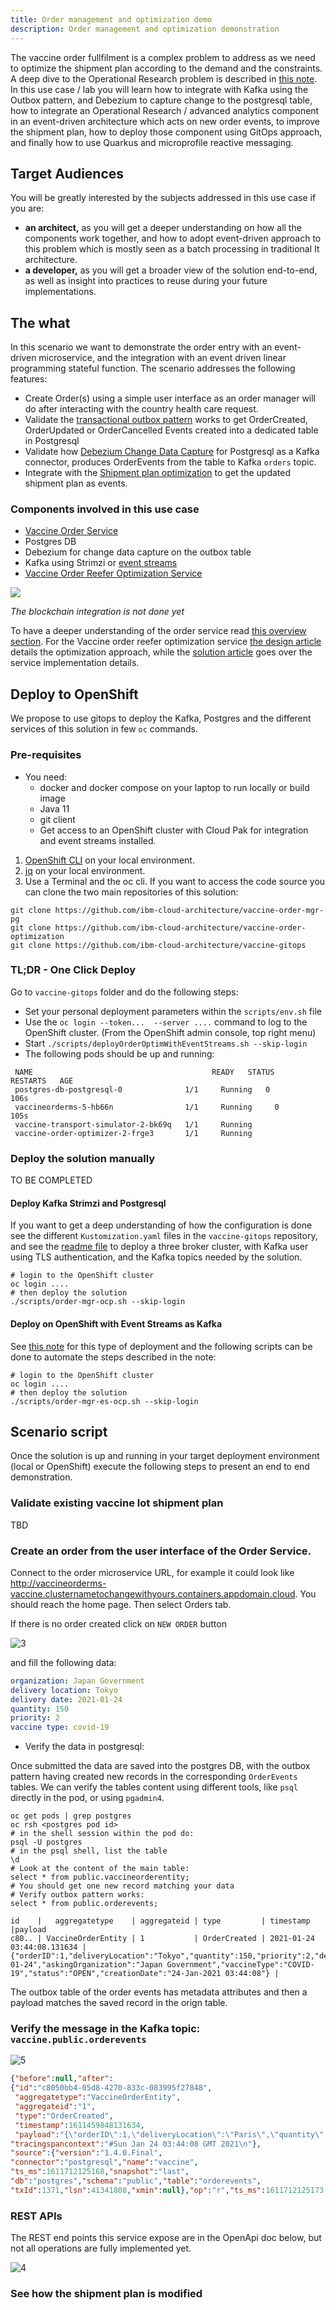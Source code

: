 ```yaml
---
title: Order management and optimization demo
description: Order management and optimization demonstration
--- 
```


The vaccine order fullfilment is a complex problem to address as we need to optimize the shipment plan according to the demand and the constraints. A deep dive to the Operational Research problem is described in [this note](/solution/orderms/voro-solution/). 
In this use case / lab you will learn how to integrate with Kafka using the Outbox pattern, and Debezium to capture change to the postgresql table, how to integrate an Operational Research / advanced analytics component in an event-driven architecture which acts on new order events, to improve the shipment plan, how to deploy those component using GitOps approach, and finally how to use Quarkus and microprofile reactive messaging.

## Target Audiences

You will be greatly interested by the subjects addressed in this use case if you are:

* **an architect,** as you will get a deeper understanding on how all the components work together, and how to adopt event-driven approach to this problem which is mostly seen as a batch processing in traditional It architecture.
* **a developer,** as you will get a broader view of the solution end-to-end, as well as insight into practices to reuse during your future implementations.

## The what 

In this scenario we want to demonstrate the order entry with an event-driven microservice, and the integration with an event driven linear programming stateful function. The scenario addresses the following features:

* Create Order(s) using a simple user interface as an order manager will do after interacting with the country health care request.
* Validate the [transactional outbox pattern](https://ibm-cloud-architecture.github.io/refarch-eda/patterns/intro/#transactional-outbox) works to get OrderCreated, OrderUpdated or OrderCancelled Events created into a dedicated table in Postgresql
* Validate how [Debezium Change Data Capture](https://debezium.io/documentation/reference/1.4/connectors/postgresql.html) for Postgresql as a Kafka connector, produces OrderEvents from the table to Kafka `orders` topic.
* Integrate with the [Shipment plan optimization]() to get the updated shipment plan as events.

### Components involved in this use case

* [Vaccine Order Service](https://github.com/ibm-cloud-architecture/vaccine-order-mgr-pg)
* Postgres DB
* Debezium for change data capture on the outbox table
* Kafka using Strimzi or [event streams](https://ibm.github.io/event-streams/)
* [Vaccine Order Reefer Optimization Service](https://github.com/ibm-cloud-architecture/vaccine-order-optimizer)

 ![](../../solution/orderms/images/vaccine-order-1.png)

*The blockchain integration is not done yet*

To have a deeper understanding of the order service read [this overview section](/solution/orderms/#overview). For the Vaccine order reefer optimization service [the design article](/design/voro/) details the optimization approach, while the [solution article](/solution/orderms/voro-solution/#overview) goes over the service implementation details.

## Deploy to OpenShift 

We propose to use gitops to deploy the Kafka, Postgres and the different services of this solution in few `oc` commands.

### Pre-requisites

* You need:
    * docker and docker compose on your laptop to run locally or build image
    * Java 11
    * git client 
    * Get access to an OpenShift cluster with Cloud Pak for integration and event streams installed.

1. [OpenShift CLI](https://cloud.ibm.com/docs/openshift?topic=openshift-openshift-cli) on your local environment.
1. [jq](https://stedolan.github.io/jq/) on your local environment.
1. Use a Terminal and the oc cli. If you want to access the code source you can clone the two main repositories of this solution:

 ```shell
 git clone https://github.com/ibm-cloud-architecture/vaccine-order-mgr-pg
 git clone https://github.com/ibm-cloud-architecture/vaccine-order-optimization
 git clone https://github.com/ibm-cloud-architecture/vaccine-gitops
 ```

### TL;DR  - One Click Deploy

Go to `vaccine-gitops` folder and do the following steps:

* Set your personal deployment parameters within the   `scripts/env.sh` file
* Use the `oc login --token...  --server ....` command to log to the OpenShift cluster. (From the OpenShift admin console, top right menu)
* Start `./scripts/deployOrderOptimWithEventStreams.sh --skip-login`
* The following pods should be up and running:

 ```shell
  NAME                                        READY   STATUS    RESTARTS   AGE
  postgres-db-postgresql-0              1/1     Running   0          106s
  vaccineorderms-5-hb66n                1/1     Running     0          105s
  vaccine-transport-simulator-2-bk69q   1/1     Running  
  vaccine-order-optimizer-2-frge3       1/1     Running  
 ```

### Deploy the solution manually

TO BE COMPLETED

#### Deploy Kafka Strimzi and Postgresql

If you want to get a deep understanding of how the configuration is done see the different `Kustomization.yaml` files in the `vaccine-gitops` repository, and see the [readme file](https://github.com/ibm-cloud-architecture/vaccine-gitops) to deploy a three broker cluster, with Kafka user using TLS authentication, and the Kafka topics needed by the solution. 

```shell
# login to the OpenShift cluster
oc login ....
# then deploy the solution
./scripts/order-mgr-ocp.sh --skip-login
```

#### Deploy on OpenShift with Event Streams as Kafka 

See [this note](/use-cases/eventstreams) for this type of deployment and the following scripts can be done to automate the steps described in the note:

```shell
# login to the OpenShift cluster
oc login ....
# then deploy the solution
./scripts/order-mgr-es-ocp.sh --skip-login
```

## Scenario script

Once the solution is up and running in your target deployment environment (local or OpenShift) execute the following steps to present an end to end demonstration.

### Validate existing vaccine lot shipment plan

TBD 

### Create an order from the user interface of the Order Service. 

Connect to the order microservice URL, for example it could look like http://vaccineorderms-vaccine.clusternametochangewithyours.containers.appdomain.cloud. You should reach the home page. Then select Orders tab. 

If there is no order created click on `NEW ORDER` button 

 ![3](./images/order-ui.png)

and fill the following data:

 ```yaml
 organization: Japan Government
 delivery location: Tokyo
 delivery date: 2021-01-24
 quantity: 150
 priority: 2
 vaccine type: covid-19
 ```


* Verify the data in postgresql: 

Once submitted the data are saved into the postgres DB, with the outbox pattern having created new records in the corresponding `OrderEvents` tables. 
We can verify the tables content using different tools, like `psql` directly in the pod, or using `pgadmin4`.

 ```shell
 oc get pods | grep postgres
 oc rsh <postgres pod id>
 # in the shell session within the pod do:
 psql -U postgres
 # in the psql shell, list the table
 \d 
 # Look at the content of the main table:
 select * from public.vaccineorderentity;
 # You should get one new record matching your data
 # Verify outbox pattern works:
 select * from public.orderevents;

 id    |   aggregatetype    | aggregateid | type         | timestamp |payload 
 c80.. | VaccineOrderEntity | 1           | OrderCreated | 2021-01-24 03:44:08.131634 | {"orderID":1,"deliveryLocation":"Tokyo","quantity":150,"priority":2,"deliveryDate":"2021-01-24","askingOrganization":"Japan Government","vaccineType":"COVID-19","status":"OPEN","creationDate":"24-Jan-2021 03:44:08"} | 
 ```

The outbox table of the order events has metadata attributes and then a payload matches the saved record in the orign table.

### Verify the message in the Kafka topic: `vaccine.public.orderevents`

 ![5](./images/outbox-topic.png)

  ```json
  {"before":null,"after":
  {"id":"c8050bb4-05d8-4270-833c-083995f27848",
   "aggregatetype":"VaccineOrderEntity",
   "aggregateid":"1",
   "type":"OrderCreated",
   "timestamp":1611459848131634,
   "payload":"{\"orderID\":1,\"deliveryLocation\":\"Paris\",\"quantity\":150,\"priority\":2,\"deliveryDate\":\"2021-01-24\",\"askingOrganization\":\"French Government\",\"vaccineType\":\"COVID-19\",\"status\":\"OPEN\",\"creationDate\":\"24-Jan-2021 03:44:08\"}",
  "tracingspancontext":"#Sun Jan 24 03:44:08 GMT 2021\n"},
  "source":{"version":"1.4.0.Final",
  "connector":"postgresql","name":"vaccine",
  "ts_ms":1611712125168,"snapshot":"last",
  "db":"postgres","schema":"public","table":"orderevents",
  "txId":1371,"lsn":41341808,"xmin":null},"op":"r","ts_ms":1611712125173,"transaction":null}
  ```

### REST APIs

The REST end points this service expose are in the OpenApi doc below, but not all operations are fully implemented yet.

 ![4](./images/openapi.png)


### See how the shipment plan is modified

